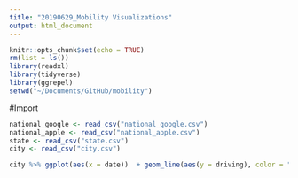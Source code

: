 ```yaml
---
title: "20190629_Mobility Visualizations"
output: html_document
---
```

```r
knitr::opts_chunk$set(echo = TRUE)
rm(list = ls())
library(readxl)
library(tidyverse)
library(ggrepel)
setwd("~/Documents/GitHub/mobility")
```

#Import
```r
national_google <- read_csv("national_google.csv")
national_apple <- read_csv("national_apple.csv")
state <- read_csv("state.csv")
city <- read_csv("city.csv")
```


```r
city %>% ggplot(aes(x = date))  + geom_line(aes(y = driving), color = "red") + geom_line(aes(y = Cases), color = "black") + sec_axis() + facet_wrap(~region)
```


